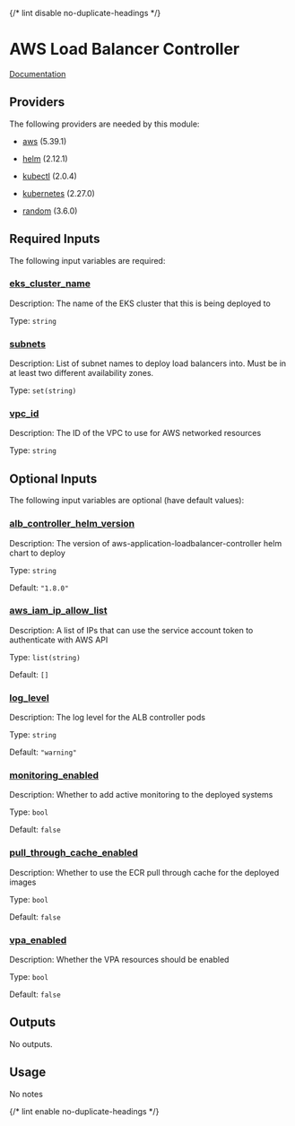 
{/* lint disable no-duplicate-headings */}

# AWS Load Balancer Controller

<ModuleHeader name="kube_aws_lb_controller" sourceHref="https://github.com/Panfactum/stack/tree/__PANFACTUM_VERSION_EDGE__/packages/infrastructure/kube_aws_lb_controller" status="stable" type="live" />

[Documentation](https://kubernetes-sigs.github.io/aws-load-balancer-controller/v2.7/)

## Providers

The following providers are needed by this module:

* [aws](https://registry.terraform.io/providers/hashicorp/aws/5.39.1/docs) (5.39.1)

* [helm](https://registry.terraform.io/providers/hashicorp/helm/2.12.1/docs) (2.12.1)

* [kubectl](#requirement_kubectl) (2.0.4)

* [kubernetes](https://registry.terraform.io/providers/hashicorp/kubernetes/2.27.0/docs) (2.27.0)

* [random](https://registry.terraform.io/providers/hashicorp/random/3.6.0/docs) (3.6.0)

## Required Inputs

The following input variables are required:

### <a name="input_eks_cluster_name" /> [eks\_cluster\_name](#input_eks_cluster_name)

Description: The name of the EKS cluster that this is being deployed to

Type: `string`

### <a name="input_subnets" /> [subnets](#input_subnets)

Description: List of subnet names to deploy load balancers into. Must be in at least two different availability zones.

Type: `set(string)`

### <a name="input_vpc_id" /> [vpc\_id](#input_vpc_id)

Description: The ID of the VPC to use for AWS networked resources

Type: `string`

## Optional Inputs

The following input variables are optional (have default values):

### <a name="input_alb_controller_helm_version" /> [alb\_controller\_helm\_version](#input_alb_controller_helm_version)

Description: The version of aws-application-loadbalancer-controller helm chart to deploy

Type: `string`

Default: `"1.8.0"`

### <a name="input_aws_iam_ip_allow_list" /> [aws\_iam\_ip\_allow\_list](#input_aws_iam_ip_allow_list)

Description: A list of IPs that can use the service account token to authenticate with AWS API

Type: `list(string)`

Default: `[]`

### <a name="input_log_level" /> [log\_level](#input_log_level)

Description: The log level for the ALB controller pods

Type: `string`

Default: `"warning"`

### <a name="input_monitoring_enabled" /> [monitoring\_enabled](#input_monitoring_enabled)

Description: Whether to add active monitoring to the deployed systems

Type: `bool`

Default: `false`

### <a name="input_pull_through_cache_enabled" /> [pull\_through\_cache\_enabled](#input_pull_through_cache_enabled)

Description: Whether to use the ECR pull through cache for the deployed images

Type: `bool`

Default: `false`

### <a name="input_vpa_enabled" /> [vpa\_enabled](#input_vpa_enabled)

Description: Whether the VPA resources should be enabled

Type: `bool`

Default: `false`

## Outputs

No outputs.

## Usage

No notes

{/* lint enable no-duplicate-headings */}

